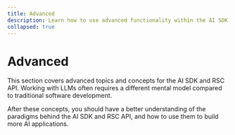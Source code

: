 ---
title: Advanced
description: Learn how to use advanced functionality within the AI SDK and RSC API.
collapsed: true
---

# Advanced

This section covers advanced topics and concepts for the AI SDK and RSC API. Working with LLMs often requires a different mental model compared to traditional software development.

After these concepts, you should have a better understanding of the paradigms behind the AI SDK and RSC API, and how to use them to build more AI applications.
